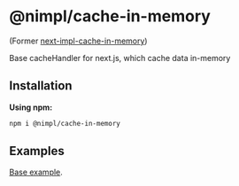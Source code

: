 # @nimpl/cache-in-memory

(Former [next-impl-cache-in-memory](https://www.npmjs.com/package/next-impl-cache-in-memory))

Base cacheHandler for next.js, which cache data in-memory

## Installation

**Using npm:**
```sh npm2yarn copy
npm i @nimpl/cache-in-memory
```

## Examples

[Base example](https://github.com/vordgi/nimpl-cache/tree/main/example).
